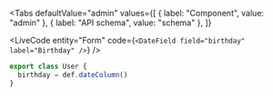 

<Tabs
  defaultValue="admin"
  values={[
    { label: "Component", value: "admin" },
    { label: "API schema", value: "schema" },
  ]}
>
  <TabItem value="admin">

<LiveCode
  entity="Form"
  code={`<DateField field="birthday" label="Birthday" />`}
/>

  </TabItem>
  <TabItem value="schema">

```ts
export class User {
  birthday = def.dateColumn()
}
```

  </TabItem>
</Tabs>
